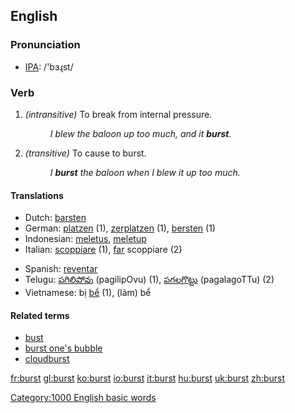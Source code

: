 ==English==

===Pronunciation===
*[[w:IPA|IPA]]: /'bɜɻst/

===Verb===
{{irregverb|'''to burst'''|'''bursts'''|'''burst'''|'''burst'''|'''[[bursting]]'''}}
#''(intransitive)'' To break from internal pressure.
#: ''I blew the baloon up too much, and it '''burst'''.''
#''(transitive)'' To cause to burst.
#: ''I '''burst''' the baloon when I blew it up too much.''

====Translations====
{{top}}
*Dutch: [[barsten]]
*German: [[platzen]] (1), [[zerplatzen]] (1), [[bersten]] (1)
*Indonesian: [[letus|meletus]], [[letup|meletup]]
*Italian: [[scoppiare]] (1), [[fare|far]] scoppiare (2)
{{mid}}
*Spanish: [[reventar]]
*Telugu: [[పగిలిపోవు]] (pagilipOvu) (1), [[పగలగొట్టు]] (pagalagoTTu) (2)
*Vietnamese: bị [[bể]] (1), (làm) bể
{{bottom}}

====Related terms====
*[[bust]]
*[[burst one's bubble]]
*[[cloudburst]]

[[Category:1000 English basic words]]

[[fr:burst]]
[[gl:burst]]
[[ko:burst]]
[[io:burst]]
[[it:burst]]
[[hu:burst]]
[[uk:burst]]
[[zh:burst]]